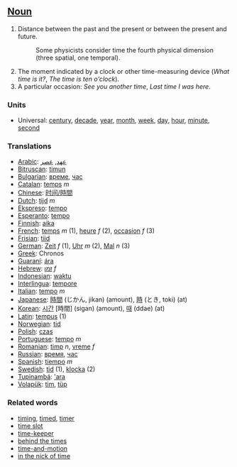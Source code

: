 ==[[Noun]]==

#Distance between the past and the present or between the present and future. 
#:Some physicists consider time the fourth physical dimension (three spatial, one temporal).
#The moment indicated by a clock or other time-measuring device (''What time is it?'', ''The time is ten o'clock'').
#A particular occasion: ''See you another time'', ''Last time I was here''.

===Units===
*Universal: [[century]], [[decade]], [[year]], [[month]], [[week]], [[day]], [[hour]], [[minute]], [[second]]

===Translations===
*[[Arabic]]: [[عهد]], [[عصر]]
*[[Bitruscan]]: [[timun]]
*[[Bulgarian]]: [[време]], [[час]]
*[[Catalan]]: [[temps]] ''m''
*[[Chinese]]: [[时间/時間]]
*[[Dutch]]: [[tijd]] ''m''
*[[Ekspreso]]: [[tempo]]
*[[Esperanto]]: [[tempo]]
*[[Finnish]]: [[aika]]
*[[French]]: [[temps]] ''m'' (1), [[heure]] ''f'' (2), [[occasion]] ''f'' (3)
*[[Frisian]]: [[tiid]]
*[[German]]: [[Zeit]] ''f'' (1), [[Uhr]] ''m'' (2), [[Mal]] ''n'' (3)
*[[Greek]]: Chronos
*[[Guaraní]]: [[ára]]
*[[Hebrew]]: [[זמן]] ''f''
*[[Indonesian]]: [[waktu]]
*[[Interlingua]]: [[tempore]]
*[[Italian]]: [[tempo]] ''m''
*[[Japanese]]: [[時間]] (じかん, jikan) (amount), [[時]] (とき, toki) (at)
*[[Korean]]: [[시간]] [時間] (sigan) (amount), [[때]] (ddae) (at)
*[[Latin]]: [[tempus]] (1)
*[[Norwegian]]: [[tid]]
*[[Polish]]: [[czas]]
*[[Portuguese]]: [[tempo]] ''m''
*[[Romanian]]: [[timp]] ''n'', [[vreme]] ''f''
*[[Russian]]: [[время]], [[час]]
*[[Spanish]]: [[tiempo]] ''m''
*[[Swedish]]: [[tid]] (1), [[klocka]] (2)
*[[Tupinambá]]: [['ara]]
*[[Volapük]]: [[tim]], [[tüp]]


===Related words===
*[[timing]], [[timed]], [[timer]]
*[[time slot]]
*[[time-keeper]]
*[[behind the times]]
*[[time-and-motion]]
*[[in the nick of time]]